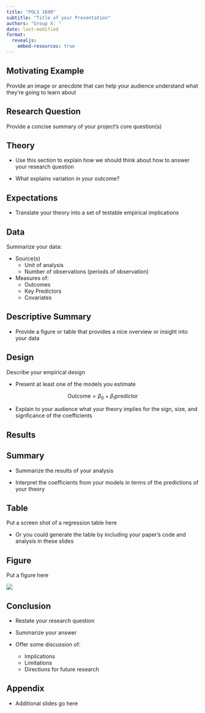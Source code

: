 ```yaml
---
title: "POLS 1600"
subtitle: "Title of your Presentation"
authors: "Group X: "
date: last-modified
format: 
  revealjs:
    embed-resources: true
---
```


## Motivating Example

Provide an image or anecdote that can help your audience understand what they're going to learn about

## Research Question

Provide a concise summary of your project's core question(s)



## Theory

- Use this section to explain how we should think about how to answer your research question

- What explains variation in your outcome?

## Expectations

- Translate your theory into a set of testable empirical implications

## Data

Summarize your data:

- Source(s)
  - Unit of analysis
  - Number of observations (periods of observation)

- Measures of:
  - Outcomes
  - Key Predictors
  - Covariates

## Descriptive Summary

- Provide a figure or table that provides a nice overview or insight into your data

## Design

Describe your empirical design

- Present at least one of the models you estimate

$$
\text{Outcome} = \beta_0 + \beta_1 \text{predictor}
$$

- Explain to your audience what your theory implies for the sign, size, and signficance of the coefficients


## Results{.smaller}

:::: panel-tabset

## Summary

- Summarize the results of your analysis

- Interpret the coefficients from your models in terms of the predictions of your theory

## Table

Put a screen shot of a regression table here

- Or you could generate the table by including your paper's code and analysis in these slides

## Figure

Put a figure here

![](https://pols1600.paultesta.org/labs/06-lab-comments_files/figure-html/m1fig-1.png)

::::

## Conclusion

- Restate your research question

- Summarize your answer

- Offer some discussion of:
  
  - Implications
  - Limitations
  - Directions for future research
  
## Appendix

- Additional slides go here